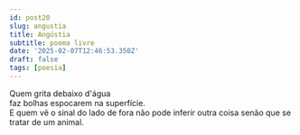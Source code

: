 ```yaml
---
id: post20
slug: angustia
title: Angústia
subtitle: poema livre
date: '2025-02-07T12:46:53.350Z'
draft: false
tags: [poesia]
---
```


Quem grita debaixo d'água  
faz bolhas espocarem na superfície.  
E quem vê o sinal do lado de fora
não pode inferir outra coisa
senão que se tratar de um animal.